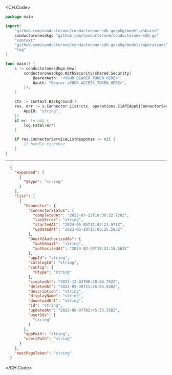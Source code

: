 
<CH.Code>
```go List.go
package main

import(
	"github.com/conductorone/conductorone-sdk-go/pkg/models/shared"
	conductoronesdkgo "github.com/conductorone/conductorone-sdk-go"
	"context"
	"github.com/conductorone/conductorone-sdk-go/pkg/models/operations"
	"log"
)

func main() {
    s := conductoronesdkgo.New(
        conductoronesdkgo.WithSecurity(shared.Security{
            BearerAuth: "<YOUR_BEARER_TOKEN_HERE>",
            Oauth: "Bearer <YOUR_ACCESS_TOKEN_HERE>",
        }),
    )

    ctx := context.Background()
    res, err := s.Connector.List(ctx, operations.C1APIAppV1ConnectorServiceListRequest{
        AppID: "string",
    })
    if err != nil {
        log.Fatal(err)
    }

    if res.ConnectorServiceListResponse != nil {
        // handle response
    }
}
```
---

```json Example Response
  {
    "expanded": [
      {
        "@type": "string"
      }
    ],
    "list": [
      {
        "Connector": {
          "ConnectorStatus": {
            "completedAt": "2023-07-25T10:38:22.728Z",
            "lastError": "string",
            "startedAt": "2024-05-05T11:02:21.971Z",
            "updatedAt": "2022-05-10T15:05:25.593Z"
          },
          "OAuth2AuthorizedAs": {
            "authEmail": "string",
            "authorizedAt": "2024-02-29T19:31:16.563Z"
          },
          "appId": "string",
          "catalogId": "string",
          "config": {
            "@type": "string"
          },
          "createdAt": "2023-12-03T08:28:56.752Z",
          "deletedAt": "2023-09-30T21:26:54.920Z",
          "description": "string",
          "displayName": "string",
          "downloadUrl": "string",
          "id": "string",
          "updatedAt": "2022-06-07T02:45:53.358Z",
          "userIds": [
            "string"
          ]
        },
        "appPath": "string",
        "usersPath": "string"
      }
    ],
    "nextPageToken": "string"
  }
```
</CH.Code>
